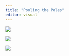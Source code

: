 ```yaml
---
title: "Pooling the Poles"
editor: visual 
---
```


![](images/latest_parl.png)

![](images/trends_parl.png)

![](images/seats_parl.png)
